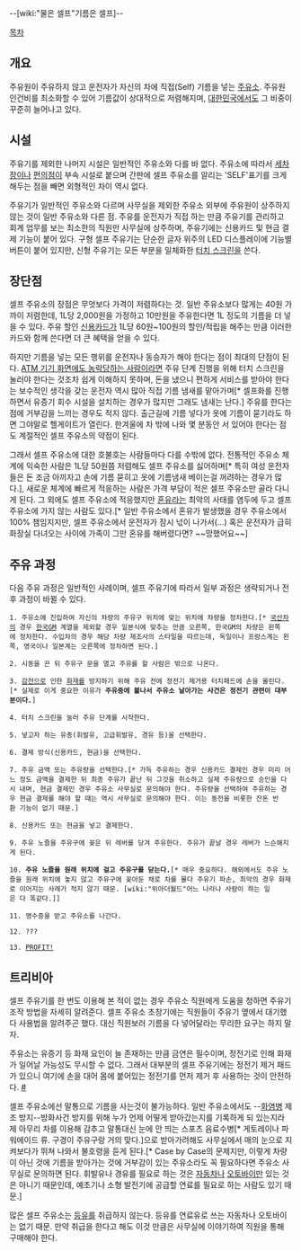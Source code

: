 --[wiki:"물은 셀프"기름은 셀프]--

[[목차]]

== 개요 ==
주유원이 주유하지 않고 운전자가 자신의 차에 직접(Self) 기름을 넣는 [[주유소]]. 주유원 인건비를 최소화할 수 있어 기름값이 상대적으로 저렴해지며, [[대한민국]]에서도 그 비중이 꾸준히 늘어나고 있다.

== 시설 ==
주유기를 제외한 나머지 시설은 일반적인 주유소와 다를 바 없다. 주유소에 따라서 [[세차장]]이나 [[편의점]]이 부속 시설로 붙으며 간판에 셀프 주유소를 알리는 'SELF'표기를 크게 해두는 점을 빼면 외형적인 차이 역시 없다.

주유기가 일반적인 주유소와 다르며 사무실을 제외한 주유소 외부에 주유원이 상주하지 않는 것이 일반 주유소와 다른 점. 주유를 운전자가 직접 하는 만큼 주유기를 관리하고 회계 업무를 보는 최소한의 직원만 사무실에 상주하며, 주유기에는 신용카드 및 현금 결제 기능이 붙어 있다. 구형 셀프 주유기는 단순한 글자 위주의 LED 디스플레이에 기능별 버튼이 붙어 있지만, 신형 주유기는 모든 부분을 일체화한 [[터치 스크린]]을 쓴다.

== 장단점 ==
셀프 주유소의 장점은 무엇보다 가격이 저렴하다는 것. 일반 주유소보다 많게는 40원 가까이 저렴한데, 1L당 2,000원을 가정하고 10만원을 주유한다면 1L 정도의 기름을 더 넣을 수 있다. 주유 할인 [[신용카드]]가 1L당 60원~100원의 할인/적립을 해주는 만큼 이러한 카드와 함께 쓴다면 더 큰 혜택을 얻을 수 있다.

하지만 기름을 넣는 모든 행위를 운전자나 동승자가 해야 한다는 점이 최대의 단점이 된다. [[기계치|ATM 기기 화면에도 농락당하는 사람]]이라면 주유 단계 진행을 위해 터치 스크린을 눌러야 한다는 것조차 쉽게 이해하지 못하며, 돈을 냈으니 편하게 서비스를 받아야 한다는 보수적인 생각을 갖는 운전자 역시 많아 직접 기름 냄새를 맡아가며[* 셀프화를 진행하면서 유증기 회수 시설을 설치하는 경우가 많지만 그래도 냄새는 난다.] 주유를 한다는 점에 거부감을 느끼는 경우도 적지 않다. 출근길에 기름 넣다가 옷에 기름이 묻기라도 하면 그야말로 헬게이트가 열린다. 한겨울에 차 밖에 나와 몇 분동안 서 있어야 한다는 점도 계절적인 셀프 주유소의 약점이 된다.

그래서 셀프 주유소에 대한 호불호는 사람들마다 다를 수밖에 없다. 전통적인 주유소 체계에 익숙한 사람은 1L당 50원쯤 저렴해도 셀프 주유소를 싫어하며[* 특히 여성 운전자들은 돈 조금 아끼자고 손에 기름 묻히고 옷에 기름냄새 베이는걸 꺼려하는 경우가 많다.], 새로운 체계에 빠르게 적응하는 사람은 가격 부담이 적은 셀프 주유소만 골라 다니게 된다. 그 외에도 셀프 주유소에 적응했지만 [[혼유]]라는 최악의 사태를 염두에 두고 셀프 주유소에 가지 않는 사람도 있다.[* 일반 주유소에서 혼유가 발생했을 경우 주유소에서 100% 챔임지지만, 셀프 주유소에서 운전자가 잠시 넋이 나가서(...) 혹은 운전자가 급히 화장실 다녀오는 사이에 가족이 그만 혼유를 해버렸다면? ~~망했어요~~]

== 주유 과정 ==
다음 주유 과정은 일반적인 사례이며, 셀프 주유기에 따라서 일부 과정은 생략되거나 전후 과정이 바뀔 수 있다.

 1. 주유소에 진입하여 자신의 차량의 주유구 위치에 맞는 위치에 차량을 정차한다.[* [[국산차]]의 경우 [[한국GM]] 계열을 제외할 경우 일본식에 맞추는 만큼 오른쪽, 한국GM의 차량은 왼쪽에 정차한다. 수입차의 경우 해당 차량 제조사의 스타일을 따르는데, 독일이나 프랑스계는 왼쪽, 영국이나 일본계는 오른쪽에 정차하면 된다.]

 2. 시동을 끈 뒤 주유구 문을 열고 주유를 할 사람은 밖으로 나온다.

 3. [[감전]]으로 인한 [[화재]]를 방지하기 위해 주유 전에 정전기 제거용 터치패드에 손을 올린다.[* 실제로 이게 중요한 이유가 '''주유중에 불나서 주유소 날아가는 사건은 정전기 관련이 대부분이다.''']

 4. 터치 스크린을 눌러 주유 단계를 시작한다.

 5. 넣고자 하는 유종(휘발유, 고급휘발유, 경유 등)을 선택한다.

 6. 결제 방식(신용카드, 현금)을 선택한다.

 7. 주유 금액 또는 주유량을 선택한다.[* 가득 주유하는 경우 신용카드 결제인 경우 미리 어느 정도 금액을 결제한 뒤 최종 주유가 끝난 뒤 그것을 취소하고 실제 주유량으로 승인을 다시 내며, 현금 결제인 경우 주유소 사무실로 문의해야 한다. 주유량을 선택하여 주유하는 경우 현금 결제를 해야 할 때는 역시 사무실로 문의해야 한다. 이는 동전을 비롯한 잔돈 반환 기능이 없기 때문.]

 8. 신용카드 또는 현금을 넣고 결제한다.

 9. 주유 노즐을 주유구에 꽂은 뒤 레버를 당겨 주유한다. 주유가 끝날 경우 레버가 느슨해지게 된다.

 10. '''주유 노즐을 원래 위치에 걸고 주유구를 닫는다.'''[* 매우 중요하다. 해외에서도 주유 노즐을 원래 위치에 놓지 않고 주유구에 꽂아둔 채로 차를 몰다 주유기 파손, 최악의 경우 화재로 이어지는 사례가 적지 않기 때문. [wiki:"위아더월드"어느 나라나 사람이 하는 일은 다 똑같다.]]

 11. 영수증을 받고 주유소를 나간다.

 12. ???

 13. [[PROFIT!]]

== 트리비아 ==
셀프 주유기를 한 번도 이용해 본 적이 없는 경우 주유소 직원에게 도움을 청하면 주유기 조작 방법을 자세히 알려준다. 셀프 주유소 초창기에는 직원들이 주유기 옆에서 대기했다 사용법을 알려주곤 했다. 대신 직원보러 기름을 다 넣어달라는 무리한 요구는 하지 말자.

주유소는 유증기 등 화재 요인이 늘 존재하는 만큼 금연은 필수이며, 정전기로 인해 화재가 일어날 가능성도 무시할 수 없다. 그래서 대부분의 셀프 주유기에는 정전기 제거 패드가 있으니 여기에 손을 대어 몸에 붙어있는 정전기를 먼저 제거 후 사용하는 것이 안전하다. [http://www.asiatoday.co.kr/news/view.asp?seq=912995 #]

셀프 주유소에선 말통으로 기름을 사는것이 불가능하다. 일반 주유소에서도 --[[화염병]] 제조 방지--방화사건 방지를 위해 누가 언제 어떻게 받아갔는지를 기록하게 되 있는지라 제 아무리 차를 이용해 감추고 말통대신 눈에 안 띄는 스포츠 음료수병[* 게토레이나 파워에이드 류. 구경이 주유구랑 거의 맞다.]으로 받아가려해도 사무실에서 매의 눈으로 지켜보다가 뛰쳐 나와서 불호령을 듣게 된다.[* Case by Case의 문제지만, 이렇게 차량이 아닌 것에 기름을 받아가는 것에 거부감이 있는 주유소라도 꼭 필요하다면 주유소 사무실로 문의하면 된다. 휘발유나 경유를 필요로 하는 것은 [[자동차]]나 [[오토바이]]만 있는 것은 아니기 때문인데, 예초기나 소형 발전기에 공급할 연료를 필요로 하는 사람도 있기 때문.]

많은 셀프 주유소는 [[등유]]를 취급하지 않는다. 등유를 연료유로 쓰는 자동차나 오토바이는 없기 때문. 만약 취급을 한다고 해도 이것 만큼은 사무실에 이야기하여 직원을 통해 구매해야 한다.
